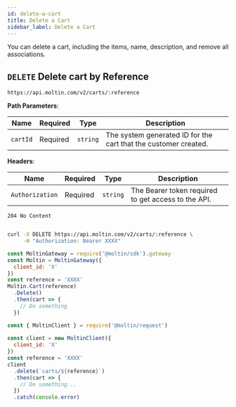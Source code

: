 ```yaml
---
id: delete-a-cart
title: Delete a Cart
sidebar_label: Delete a Cart
---
```


You can delete a cart, including the items, name, description, and remove all associations.

## `DELETE` Delete cart by Reference

```http
https://api.moltin.com/v2/carts/:reference
```

<!--DOCUSAURUS_CODE_TABS-->

<!-- Request -->

**Path Parameters**:

| Name | Required | Type | Description |
| --- | --- | --- | --- |
| `cartId` | Required | `string` | The system generated ID for the cart that the customer created.|

**Headers**:

| Name | Required | Type | Description |
| --- | --- | --- | --- |
| `Authorization` | Required | `string` | The Bearer token required to get access to the API. |


<!-- Response -->

`204 No Content`


```json

```

<!--END_DOCUSAURUS_CODE_TABS-->

<!--DOCUSAURUS_CODE_TABS-->

<!--cURL-->

```bash
curl -X DELETE https://api.moltin.com/v2/carts/:reference \
     -H "Authorization: Bearer XXXX"
```

<!--JavaScript SDK-->

```javascript
const MoltinGateway = require('@moltin/sdk').gateway
const Moltin = MoltinGateway({
  client_id: 'X'
})
const reference = 'XXXX'
Moltin.Cart(reference)
  .Delete()
  .then(cart => {
    // Do something
  })
```

<!--Node.js SDK-->

```javascript
const { MoltinClient } = require('@moltin/request')
​
const client = new MoltinClient({
  client_id: 'X'
})
const reference = 'XXXX'
client
  .delete(`carts/${reference}`)
  .then(cart => {
    // Do something...
  })
  .catch(console.error)
```

<!--END_DOCUSAURUS_CODE_TABS-->
